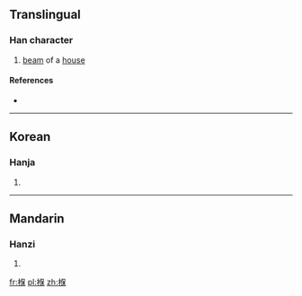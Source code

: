 ==Translingual==

===Han character===
{{Han char|rn=75|rad=木|as=09|sn=13|four=|canj=DORD|ids=⿰木保}}

# [[beam]] of a [[house]]

====References====
* {{Han ref|kx=0538.010|dkj=15083|dj=0925.150|hdz=21251.110|uh=693A|ud=26938}}

----

==Korean==

===Hanja===
{{ko-hanja|hangeul=보|eumhun=|rv=bo|mr=po|y=po}}

# {{defn|lang=ko|sort=木09}}

----

==Mandarin==

===Hanzi===
{{cmn-hanzi|pin=[[jiān]] ([[jian1]]), [[xí]] ([[xi2]])|wg=chien<sup>1</sup>, hsi<sup>2</sup>}}

# {{defn|lang=cmn|sort=木09}}

[[fr:椺]]
[[pl:椺]]
[[zh:椺]]